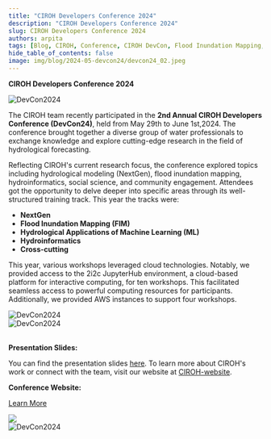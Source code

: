 ```yaml
---
title: "CIROH Developers Conference 2024"
description: "CIROH Developers Conference 2024"
slug: CIROH Developers Conference 2024
authors: arpita
tags: [Blog, CIROH, Conference, CIROH DevCon, Flood Inundation Mapping, National Water Model, AI and Machine Learning]
hide_table_of_contents: false
image: img/blog/2024-05-devcon24/devcon24_02.jpeg
---
```


**CIROH Developers Conference 2024**
<div className="hero-image" style={{ textAlign: 'center' }}>
        <img src={useBaseUrl("/img/blog/2024-05-devcon24/devcon24_01.jpeg")} alt="DevCon2024" style={{ width: '80%' }} />
</div>

The CIROH team recently participated in the **2nd Annual CIROH Developers Conference (DevCon24)**, held from May 29th to June 1st,2024. The conference brought together a diverse group of water professionals to exchange knowledge and explore cutting-edge research in the field of hydrological forecasting.
<!-- truncate -->
Reflecting CIROH's current research focus, the conference explored topics including hydrological modeling (NextGen), flood inundation mapping, hydroinformatics, social science, and community engagement. Attendees got the opportunity to delve deeper into specific areas through its well-structured training track. This year the tracks were:
* **NextGen**
* **Flood Inundation Mapping (FIM)**
* **Hydrological Applications of Machine Learning (ML)**
* **Hydroinformatics**
* **Cross-cutting**

This year, various workshops leveraged cloud technologies. Notably, we provided access to the 2i2c JupyterHub environment, a cloud-based platform for interactive computing, for ten workshops. This facilitated seamless access to powerful computing resources for participants. Additionally, we provided AWS instances to support four workshops.

 

<div className="hero-image" style={{ textAlign: 'center' }}>
        <img src={useBaseUrl("/img/blog/2024-05-devcon24/devcon24_04.JPG")} alt="DevCon2024" style={{ width: '80%' }} />
</div>
<div className="hero-image" style={{ textAlign: 'center' }}>
        <img src={useBaseUrl("/img/blog/2024-05-devcon24/devcon24_06.png")} alt="DevCon2024" style={{ width: '80%' }} />
</div>
<br/>

**Presentation Slides:**

You can find the presentation slides [here](https://github.com/CIROH-UA/Conferences/tree/main/CIROHDevCon2024/NextGenTrack). To learn more about CIROH's work or connect with the team, visit our website at [CIROH-website](https://ciroh.ua.edu/). 

**Conference Website:**

[Learn More](https://ciroh.ua.edu/devconference/)
<div className="hero-image" style={{ textAlign: 'center' }}>
        <img src={useBaseUrl("/img/blog/2024-05-devcon24/devcon24_02.jpeg" )}alt="DevCon2024" style={{ width: '80%' }} />
</div>
<div className="hero-image" style={{ textAlign: 'center' }}>
        <img src={useBaseUrl("/img/blog/2024-05-devcon24/devcon24_05.jpg")} alt="DevCon2024" style={{ width: '80%' }} />
</div>
